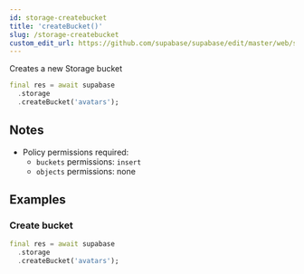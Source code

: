 ```yaml
---
id: storage-createbucket
title: 'createBucket()'
slug: /storage-createbucket
custom_edit_url: https://github.com/supabase/supabase/edit/master/web/spec/supabase_dart_v1_ref.yml
---
```



Creates a new Storage bucket

```dart
final res = await supabase
  .storage
  .createBucket('avatars');
```

## Notes

- Policy permissions required:
  - `buckets` permissions: `insert`
  - `objects` permissions: none

## Examples

### Create bucket

```dart
final res = await supabase
  .storage
  .createBucket('avatars');
```
